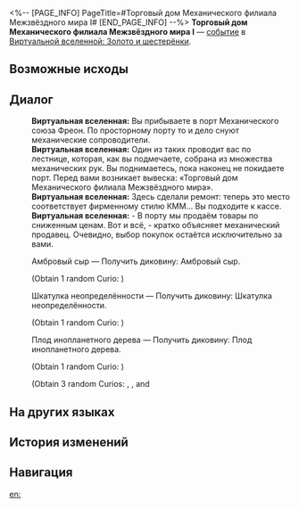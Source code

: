 <%-- [PAGE_INFO]
PageTitle=#Торговый дом Механического филиала Межзвёздного мира I#
[END_PAGE_INFO] --%>
{{Дополнить}}
{{ВВ Событие Инфобокс
|id                 = 20701
|Название           = 
|Изображение        = Событие ВВ КММ.png
|Испытание_в_вв     = 
|Испытание_в_рое    = 
|Испытание_в_зиш    = Неизвестно
|Испытание_в_рв     = 
|Испытание_в_облнеп = 
|Требования         = 
|Пред               = 
|След               = 
|Упоминания         = 
|Порядок            = 015
|Порядок_рв         = 
}}
'''Торговый дом Механического филиала Межзвёздного мира I''' — [[Виртуальная вселенная/События|событие]] в [[Виртуальная вселенная: Золото и шестерёнки|Виртуальной вселенной: Золото и шестерёнки]].

==Возможные исходы==
{{Возможные исходы
|Выбор_1 = Повысить уровень вашего сознания
|Результат_1 = Получить диковины: Амбровый сыр, Шкатулка неопределённости, Плод инопланетного дерева.
|Путь_1   = Эрудиция

|Выбор_2 = Амбровый сыр
|Результат_2 = Получить диковину: Амбровый сыр.

|Выбор_3 = Шкатулка неопределённости
|Результат_3 = Получить диковину: Шкатулка неопределённости.

|Выбор_4 = Плод инопланетного дерева
|Результат_4 = Получить диковину: Плод инопланетного дерева.
}}

==Диалог==
{{Диалог Начало}}
:'''Виртуальная вселенная:''' Вы прибываете в порт Механического союза Фреон. По просторному порту то и дело снуют механические сопроводители.
:'''Виртуальная вселенная:''' Один из таких проводит вас по лестнице, которая, как вы подмечаете, собрана из множества механических рук. Вы поднимаетесь, пока наконец не покидаете порт. Перед вами возникает вывеска: «Торговый дом Механического филиала Межзвёздного мира».
:'''Виртуальная вселенная:''' Здесь сделали ремонт: теперь это место соответствует фирменному стилю КММ... Вы подходите к кассе.
:'''Виртуальная вселенная:''' - В порту мы продаём товары по сниженным ценам. Вот и всё, - кратко объясняет механический продавец. Очевидно, выбор покупок остаётся исключительно за вами.
:{{Диалог|Звезда}} Амбровый сыр &mdash; Получить диковину: Амбровый сыр.
:;(Obtain 1 random Curio&colon; {{Item|Ambergris Cheese|20|type=Curio}})
:{{Диалог|Звезда}} Шкатулка неопределённости &mdash; Получить диковину: Шкатулка неопределённости.
:;(Obtain 1 random Curio&colon; {{Item|Casket of Inaccuracy|20|type=Curio}})
:{{Диалог|Звезда}} Плод инопланетного дерева &mdash; Получить диковину: Плод инопланетного дерева.
:;(Obtain 1 random Curio&colon; {{Item|Fruit of the Alien Tree|20|type=Curio}})
:{{SU Special Dialogue|Эрудиция|Повысить уровень вашего сознания|Получить диковины: Амбровый сыр, Шкатулка неопределённости, Плод инопланетного дерева.}}
:;(Obtain 3 random Curios&colon; {{Item|Ambergris Cheese|20|type=Curio}}, {{Item|Casket of Inaccuracy|20|type=Curio}}, and {{Item|Fruit of the Alien Tree|20|type=Curio}}
{{Диалог Конец}}

==На других языках==
{{На других языках
|en   = Interastral Peace Mechanical Branch Shopping Mall (I)
|zhs  = 星际和平机械分部商城（其一）
|zht  = 星際和平機械分部商城（其一）
|ja   = スターピースショッピングセンター・{{Rubi|機械支部|きかいしぶ}}（その1）
|ko   = 스타피스 기계 지점 상점 (1)
|es   = Centro comercial mecánico de la Paz Interastral (I)
|fr   = Centre commerciale mécanique de la Paix Interastrale (I)
|ru   = Торговый дом Механического филиала Межзвёздного мира I
|th   = ห้างจักรกลสันติภาพแห่งดวงดาวสาขาย่อย (1)
|vi   = Cửa Hàng Chi Nhánh Máy Móc Hành Tinh Hòa Bình 1
|de   = Interastrales Friedens-Einkaufszentrum – Mechanische Filiale (Teil 1)
|id   = Mall Interastral Peace Cabang Mekanik (1)
|pt   = Shopping da Filial Mecânica da Paz Interastral (I)
}}

==История изменений==
{{История изменений|3.5}}

==Навигация==
{{События ВВ Навбокс}}

[[en:]]